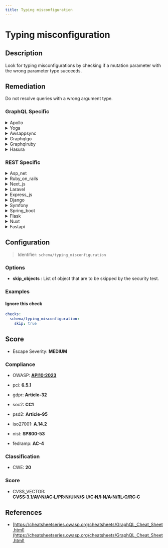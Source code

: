 ```yaml
---
title: Typing misconfiguration
---
```


# Typing misconfiguration

## Description

Look for typing misconfigurations by checking if a mutation parameter with the wrong parameter type succeeds.


## Remediation

Do not resolve queries with a wrong argument type.



### GraphQL Specific

<details>
    <summary>Apollo</summary>

Ensure that all configurations in the Apollo framework engine are correctly set according to the official Apollo documentation. Double-check environment variables, API endpoints, and other settings for accuracy. Use a version control system to track changes and facilitate rollback in case of misconfiguration. Additionally, consider implementing automated checks or a configuration management tool to validate settings before deployment.

</details>

<details>
    <summary>Yoga</summary>

Ensure that the Yoga framework engine configuration files are correctly set with the appropriate parameters, paying close attention to syntax and data types. Validate the configuration by using schema validation tools or built-in framework validators if available. Regularly review and test the configuration in a controlled environment before deploying to production.

</details>

<details>
    <summary>Awsappsync</summary>

To address typing misconfigurations in AWS AppSync, ensure that your schema definitions match the expected types in your resolvers. Validate the schema with AWS AppSync's built-in tools before deployment. Additionally, implement unit tests for your resolvers to catch typing issues early in the development process. Use AWS CloudFormation or the AWS CLI to automate and roll back deployments in case of configuration errors.

</details>

<details>
    <summary>Graphqlgo</summary>

Ensure proper validation and sanitization of user inputs to prevent injection attacks. Implement strict type checking and use parameterized queries or prepared statements to handle data passed to the GraphQL engine. Regularly review and update security configurations and dependencies to mitigate potential vulnerabilities.

</details>

<details>
    <summary>Graphqlruby</summary>

Ensure that the GraphQL Ruby framework is properly configured to use prepared statements or parameterized queries to prevent potential injection attacks. Regularly review and update the configuration settings to maintain security as the application evolves.

</details>

<details>
    <summary>Hasura</summary>

Ensure that the Hasura GraphQL engine configuration is set correctly by reviewing the environment variables and settings in the `config.yaml` file. Verify that the database connection strings, API ports, and other critical settings are accurate and secure. Additionally, use role-based access control to restrict permissions and apply policies that enforce strong security practices. Regularly update the Hasura engine to the latest version to benefit from security patches and improvements.

</details>


### REST Specific

<details>
    <summary>Asp_net</summary>

Ensure strong typing in ASP.NET by using explicit data types and model binding. Validate all inputs against expected types and handle parsing errors gracefully to prevent type-related vulnerabilities.

</details>

<details>
    <summary>Ruby_on_rails</summary>

In Ruby on Rails, ensure strong parameter validation by using the built-in `require` and `permit` methods to whitelist allowed parameters. Additionally, employ Active Record validations to enforce data types and constraints at the model level.

</details>

<details>
    <summary>Next_js</summary>

Ensure proper validation of input types and implement strict type checking in API endpoints to prevent typing misconfigurations in the Next.js application.

</details>

<details>
    <summary>Laravel</summary>

In Laravel, ensure that you are using Eloquent ORM or the query builder's parameter binding to prevent typing misconfigurations and SQL injection vulnerabilities. Avoid using raw queries with user input. Always validate and sanitize input data.

</details>

<details>
    <summary>Express_js</summary>

Ensure proper validation of input types and implement middleware such as `express-validator` to check for data types and patterns before processing requests.

</details>

<details>
    <summary>Django</summary>

In Django, ensure that all query parameters are properly escaped by using the ORM's built-in querysets or by employing parameterized queries with `raw()` or `execute()` methods. Avoid string formatting or concatenation to prevent SQL injection vulnerabilities.

</details>

<details>
    <summary>Symfony</summary>

In Symfony, ensure that you use the built-in form component with proper data types and validation rules to prevent typing misconfigurations. Additionally, leverage the ParamConverter feature for type-hinting and automatic validation of request parameters.

</details>

<details>
    <summary>Spring_boot</summary>

Ensure strong typing in Spring Boot by using DTOs (Data Transfer Objects) with proper validation annotations, and leverage Spring's built-in type conversion to prevent type-related misconfigurations. Additionally, use @Valid on controller method parameters to enforce validation rules.

</details>

<details>
    <summary>Flask</summary>

Ensure proper type checking of user inputs and utilize Flask-WTF or similar extensions to validate form data. Implement custom validation logic if necessary to catch typing misconfigurations.

</details>

<details>
    <summary>Nuxt</summary>

Ensure proper validation of input types and implement strict type checking before passing data to components or API endpoints in Nuxt.js applications to prevent typing misconfigurations.

</details>

<details>
    <summary>Fastapi</summary>

In FastAPI, ensure that all endpoint parameters are explicitly typed and validated using Pydantic models or FastAPI's built-in validation. Use dependency injection to share common validation logic across endpoints.

</details>

## Configuration

> Identifier: `schema/typing_misconfiguration`

### Options

- **skip_objects** : List of object that are to be skipped by the security test.




### Examples



#### Ignore this check

```yaml
checks:
  schema/typing_misconfiguration:
    skip: true
```




## Score

- Escape Severity: **<span className="medium-severity">MEDIUM</span>**

### Compliance

- OWASP: **[API10:2023](https://github.com/OWASP/API-Security/blob/master/editions/2023/en/0xaa-unsafe-consumption-of-apis.md)**

- pci: **6.5.1**
- gdpr: **Article-32**
- soc2: **CC1**
- psd2: **Article-95**
- iso27001: **A.14.2**
- nist: **SP800-53**
- fedramp: **AC-4**

### Classification

- CWE: **20**




### Score

- CVSS_VECTOR: **CVSS:3.1/AV:N/AC:L/PR:N/UI:N/S:U/C:N/I:N/A:N/RL:O/RC:C**


## References

- [https://cheatsheetseries.owasp.org/cheatsheets/GraphQL_Cheat_Sheet.html](https://cheatsheetseries.owasp.org/cheatsheets/GraphQL_Cheat_Sheet.html)
  
